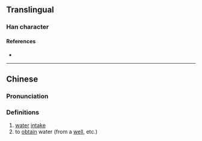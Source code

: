 {{character info}}
==Translingual==

===Han character===
{{Han char|rn=85|rad=水|as=14|sn=17|four=38140|canj=EJJJ,XEJJJ|ids=⿰氵斡}}

====References====
* {{Han ref|kx=0656.100|dkj=18506|dj=1066.140|hdz=31766.070|uh=6FE3|ud=28643|bh=ED52|bd=60754}}

----

==Chinese==
{{zh-forms}}

===Pronunciation===
{{zh-pron
|m=wò
|c=waat3
|mc=
|oc=
|ma=
|cat=n,v
}}

===Definitions===
{{zh-hanzi}}

# [[water]] [[intake]]
# to [[obtain]] water (from a [[well]], etc.)
